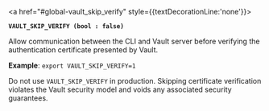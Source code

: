 <a id="global-vault_skip_verify" />

<a href="#global-vault_skip_verify" style={{textDecorationLine:'none'}}>

**`VAULT_SKIP_VERIFY (bool : false)`**

</a>

Allow communication between the CLI and Vault server before verifying the
authentication certificate presented by Vault.

**Example**: `export VAULT_SKIP_VERIFY=1`

<Warning title="Not appropriate for production">

  Do not use `VAULT_SKIP_VERIFY` in production. Skipping certificate
  verification violates the Vault security model and voids any associated 
  security guarantees.

</Warning>

